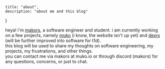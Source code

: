    title: "about",
    description: "about me and this blog"
}

heya! i'm [makors](https://github.com/makors), a software engineer and student. i am currently working on a few projects, namely [muko](https://muko.io) (i know, the website isn't up yet) and [dexrs](https://github.com/makors/dexrs) (will be further improved into software for t1d).
<br />
this blog will be used to share my thoughts on software engineering, my projects, my frustrations, and other things.
<br />
you can contact me via makors at muko.io or through discord (makors) for any questions, concerns, or just to chat.